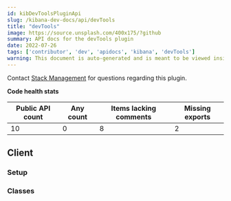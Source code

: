 ```yaml
---
id: kibDevToolsPluginApi
slug: /kibana-dev-docs/api/devTools
title: "devTools"
image: https://source.unsplash.com/400x175/?github
summary: API docs for the devTools plugin
date: 2022-07-26
tags: ['contributor', 'dev', 'apidocs', 'kibana', 'devTools']
warning: This document is auto-generated and is meant to be viewed inside our experimental, new docs system. Reach out in #docs-engineering for more info.
---
```




Contact [Stack Management](https://github.com/orgs/elastic/teams/kibana-stack-management) for questions regarding this plugin.

**Code health stats**

| Public API count  | Any count | Items lacking comments | Missing exports |
|-------------------|-----------|------------------------|-----------------|
| 10 | 0 | 8 | 2 |

## Client

### Setup
<DocDefinitionList data={[devToolsObj.client.setup]}/>

### Classes
<DocDefinitionList data={devToolsObj.client.classes}/>

